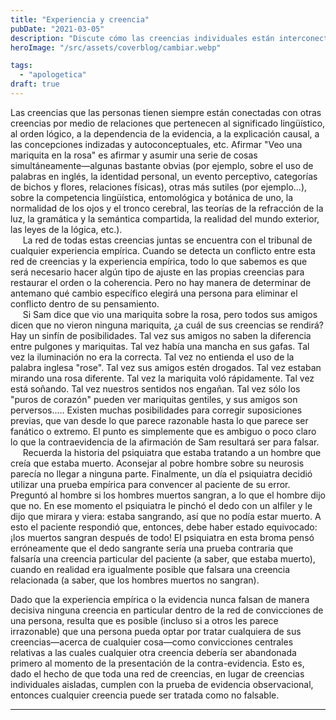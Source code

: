 ```yaml
---
title: "Experiencia y creencia"
pubDate: "2021-03-05"
description: "Discute cómo las creencias individuales están interconectadas y cómo la evidencia empírica no puede falsar decisivamente ninguna creencia específica dentro de una red de convicciones. Argumenta que la experiencia no puede determinar qué creencias modificar sin una interpretación previa, resaltando la subjetividad en la evaluación de la evidencia."
heroImage: "/src/assets/coverblog/cambiar.webp"

tags:
  - "apologetica"
draft: true
---
```

Las creencias que las personas tienen siempre están conectadas con otras creencias por medio de relaciones que pertenecen al significado lingüístico, al orden lógico, a la dependencia de la evidencia, a la explicación causal, a las concepciones indizadas y autoconceptuales, etc. Afirmar "Veo una mariquita en la rosa" es afirmar y asumir una serie de cosas simultáneamente—algunas bastante obvias (por ejemplo, sobre el uso de palabras en inglés, la identidad personal, un evento perceptivo, categorías de bichos y flores, relaciones físicas), otras más sutiles (por ejemplo...), sobre la competencia lingüística, entomológica y botánica de uno, la normalidad de los ojos y el tronco cerebral, las teorías de la refracción de la luz, la gramática y la semántica compartida, la realidad del mundo exterior, las leyes de la lógica, etc.).    
     La red de todas estas creencias juntas se encuentra con el tribunal de cualquier experiencia empírica. Cuando se detecta un conflicto entre esta red de creencias y la experiencia empírica, todo lo que sabemos es que será necesario hacer algún tipo de ajuste en las propias creencias para restaurar el orden o la coherencia. Pero no hay manera de determinar de antemano qué cambio específico elegirá una persona para eliminar el conflicto dentro de su pensamiento.  
     Si Sam dice que vio una mariquita sobre la rosa, pero todos sus amigos dicen que no vieron ninguna mariquita, ¿a cuál de sus creencias se rendirá? Hay un sinfín de posibilidades. Tal vez sus amigos no saben la diferencia entre pulgones y mariquitas. Tal vez había una mancha en sus gafas. Tal vez la iluminación no era la correcta. Tal vez no entienda el uso de la palabra inglesa "rose". Tal vez sus amigos estén drogados. Tal vez estaban mirando una rosa diferente. Tal vez la mariquita voló rápidamente. Tal vez está soñando. Tal vez nuestros sentidos nos engañan. Tal vez sólo los "puros de corazón" pueden ver mariquitas gentiles, y sus amigos son perversos..... Existen muchas posibilidades para corregir suposiciones previas, que van desde lo que parece razonable hasta lo que parece ser fanático o extremo. El punto es simplemente que es ambiguo o poco claro lo que la contraevidencia de la afirmación de Sam resultará ser para falsar.  
     Recuerda la historia del psiquiatra que estaba tratando a un hombre que creía que estaba muerto. Aconsejar al pobre hombre sobre su neurosis parecía no llegar a ninguna parte. Finalmente, un día el psiquiatra decidió utilizar una prueba empírica para convencer al paciente de su error. Preguntó al hombre si los hombres muertos sangran, a lo que el hombre dijo que no. En ese momento el psiquiatra le pinchó el dedo con un alfiler y le dijo que mirara y viera: estaba sangrando, así que no podía estar muerto. A esto el paciente respondió que, entonces, debe haber estado equivocado: ¡los muertos sangran después de todo! El psiquiatra en esta broma pensó erróneamente que el dedo sangrante sería una prueba contraria que falsaría una creencia particular del paciente (a saber, que estaba muerto), cuando en realidad era igualmente posible que falsara una creencia relacionada (a saber, que los hombres muertos no sangran).

Dado que la experiencia empírica o la evidencia nunca falsan de manera decisiva ninguna creencia en particular dentro de la red de convicciones de una persona, resulta que es posible (incluso si a otros les parece irrazonable) que una persona pueda optar por tratar cualquiera de sus creencias—acerca de cualquier cosa—como convicciones centrales relativas a las cuales cualquier otra creencia debería ser abandonada primero al momento de la presentación de la contra-evidencia. Esto es, dado el hecho de que toda una red de creencias, en lugar de creencias individuales aisladas, cumplen con la prueba de evidencia observacional, entonces cualquier creencia puede ser tratada como no falsable.

---
